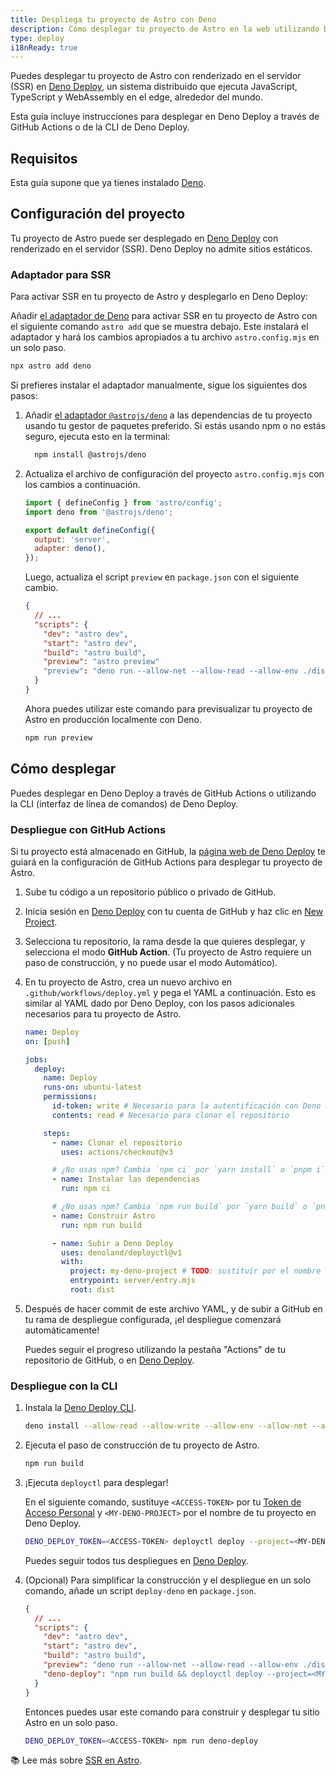 ```yaml
---
title: Despliega tu proyecto de Astro con Deno
description: Cómo desplegar tu proyecto de Astro en la web utilizando Deno.
type: deploy
i18nReady: true
---
```


Puedes desplegar tu proyecto de Astro con renderizado en el servidor (SSR) en [Deno Deploy](https://deno.com/deploy), un sistema distribuido que ejecuta JavaScript, TypeScript y WebAssembly en el edge, alrededor del mundo.

Esta guía incluye instrucciones para desplegar en Deno Deploy a través de GitHub Actions o de la CLI de Deno Deploy.

## Requisitos

Esta guía supone que ya tienes instalado [Deno](https://deno.land/).

## Configuración del proyecto

Tu proyecto de Astro puede ser desplegado en [Deno Deploy](https://deno.com/deploy) con renderizado en el servidor (SSR). Deno Deploy no admite sitios estáticos.

### Adaptador para SSR

Para activar SSR en tu proyecto de Astro y desplegarlo en Deno Deploy:

Añadir [el adaptador de Deno](/es/guides/integrations-guide/deno/) para activar SSR en tu proyecto de Astro con el siguiente comando `astro add` que se muestra debajo. Este instalará el adaptador y hará los cambios apropiados a tu archivo `astro.config.mjs` en un solo paso.


```bash
npx astro add deno
```

Si prefieres instalar el adaptador manualmente, sigue los siguientes dos pasos:

1. Añadir [el adaptador `@astrojs/deno`](https://github.com/withastro/astro/tree/main/packages/integrations/deno) a las dependencias de tu proyecto usando tu gestor de paquetes preferido. Si estás usando npm o no estás seguro, ejecuta esto en la terminal:

    ```bash
      npm install @astrojs/deno
    ```

2. Actualiza el archivo de configuración del proyecto `astro.config.mjs` con los cambios a continuación.

    ```js ins={3,6-7} title="astro.config.mjs"
    import { defineConfig } from 'astro/config';
    import deno from '@astrojs/deno';

    export default defineConfig({
      output: 'server',
      adapter: deno(),
    });
    ```

    Luego, actualiza el script `preview` en `package.json` con el siguiente cambio.

    ```json del={8} ins={9} title="package.json"
    {
      // ...
      "scripts": {
        "dev": "astro dev",
        "start": "astro dev",
        "build": "astro build",
        "preview": "astro preview"
        "preview": "deno run --allow-net --allow-read --allow-env ./dist/server/entry.mjs"
      }
    }
    ```

    Ahora puedes utilizar este comando para previsualizar tu proyecto de Astro en producción localmente con Deno.

    ```bash
    npm run preview
    ```

## Cómo desplegar

Puedes desplegar en Deno Deploy a través de GitHub Actions o utilizando la CLI (interfaz de línea de comandos) de Deno Deploy.

### Despliegue con GitHub Actions

Si tu proyecto está almacenado en GitHub, la [página web de Deno Deploy](https://dash.deno.com/) te guiará en la configuración de GitHub Actions para desplegar tu proyecto de Astro.

1. Sube tu código a un repositorio público o privado de GitHub.

2. Inicia sesión en [Deno Deploy](https://dash.deno.com/) con tu cuenta de GitHub y haz clic en [New Project](https://dash.deno.com).

3. Selecciona tu repositorio, la rama desde la que quieres desplegar, y selecciona el modo **GitHub Action**. (Tu proyecto de Astro requiere un paso de construcción, y no puede usar el modo Automático).

4. En tu proyecto de Astro, crea un nuevo archivo en `.github/workflows/deploy.yml` y pega el YAML a continuación. Esto es similar al YAML dado por Deno Deploy, con los pasos adicionales necesarios para tu proyecto de Astro.

    ```yaml
    name: Deploy
    on: [push]

    jobs:
      deploy:
        name: Deploy
        runs-on: ubuntu-latest
        permissions:
          id-token: write # Necesario para la autentificación con Deno Deploy
          contents: read # Necesario para clonar el repositorio

        steps:
          - name: Clonar el repositorio
            uses: actions/checkout@v3

          # ¿No usas npm? Cambia `npm ci` por `yarn install` o `pnpm i`.
          - name: Instalar las dependencias
            run: npm ci

          # ¿No usas npm? Cambia `npm run build` por `yarn build` o `pnpm run build`.
          - name: Construir Astro
            run: npm run build

          - name: Subir a Deno Deploy
            uses: denoland/deployctl@v1
            with:
              project: my-deno-project # TODO: sustituir por el nombre del proyecto Deno Deploy
              entrypoint: server/entry.mjs
              root: dist
    ```

5. Después de hacer commit de este archivo YAML, y de subir a GitHub en tu rama de despliegue configurada, ¡el despliegue comenzará automáticamente!

   Puedes seguir el progreso utilizando la pestaña "Actions" de tu repositorio de GitHub, o en [Deno Deploy](https://dash.deno.com).

### Despliegue con la CLI

1. Instala la [Deno Deploy CLI](https://deno.com/deploy/docs/deployctl).

    ```bash
    deno install --allow-read --allow-write --allow-env --allow-net --allow-run --no-check -r -f https://deno.land/x/deploy/deployctl.ts
    ```

2. Ejecuta el paso de construcción de tu proyecto de Astro.

    ```bash
    npm run build
    ```

3. ¡Ejecuta `deployctl` para desplegar!

   En el siguiente comando, sustituye `<ACCESS-TOKEN>` por tu [Token de Acceso Personal](https://dash.deno.com/user/access-tokens) y `<MY-DENO-PROJECT>` por el nombre de tu proyecto en Deno Deploy.

    ```bash
    DENO_DEPLOY_TOKEN=<ACCESS-TOKEN> deployctl deploy --project=<MY-DENO-PROJECT> --no-static --include=./dist ./dist/server/entry.mjs
    ```

    Puedes seguir todos tus despliegues en [Deno Deploy](https://dash.deno.com).

4. (Opcional) Para simplificar la construcción y el despliegue en un solo comando, añade un script `deploy-deno` en `package.json`.

    ```json ins={9} title="package.json"
    {
      // ...
      "scripts": {
        "dev": "astro dev",
        "start": "astro dev",
        "build": "astro build",
        "preview": "deno run --allow-net --allow-read --allow-env ./dist/server/entry.mjs",
        "deno-deploy": "npm run build && deployctl deploy --project=<MY-DENO-PROJECT> --no-static --include=./dist ./dist/server/entry.mjs"
      }
    }
    ```

    Entonces puedes usar este comando para construir y desplegar tu sitio Astro en un solo paso.

    ```bash
    DENO_DEPLOY_TOKEN=<ACCESS-TOKEN> npm run deno-deploy
    ```

📚 Lee más sobre [SSR en Astro](/es/guides/server-side-rendering/).
